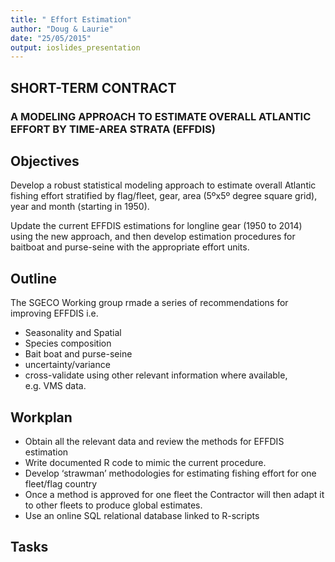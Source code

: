 ```yaml
---
title: " Effort Estimation"
author: "Doug & Laurie"
date: "25/05/2015"
output: ioslides_presentation
---
```


## SHORT-TERM CONTRACT 
### A MODELING APPROACH TO ESTIMATE OVERALL ATLANTIC EFFORT BY TIME-AREA STRATA (EFFDIS)

## Objectives

Develop a robust statistical modeling approach to estimate overall Atlantic fishing effort stratified by flag/fleet, gear, area (5ºx5º degree square grid), year and month (starting in 1950).

Update the current EFFDIS estimations for longline gear (1950 to 2014) using the new approach, and then develop estimation procedures for baitboat and purse-seine with the appropriate effort units.  

## Outline

The SGECO Working group rmade a series of recommendations for improving EFFDIS i.e.

+ Seasonality and Spatial 
+ Species composition 
+ Bait boat and purse-seine 
+ uncertainty/variance 
+ cross-validate using other relevant information where available, e.g. VMS data.

## Workplan

+ Obtain all the relevant data and review the methods for EFFDIS estimation 
+ Write documented R code to mimic the current procedure. 
+ Develop  ‘strawman’ methodologies for estimating fishing effort for one fleet/flag country
+ Once a method is approved for one fleet the Contractor will then adapt it to other fleets to produce global estimates.  
+ Use an online SQL relational database linked to R-scripts

## Tasks
